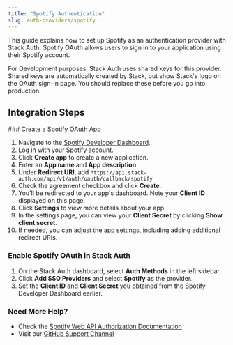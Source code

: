 ```yaml
---
title: "Spotify Authentication"
slug: auth-providers/spotify
---
```


This guide explains how to set up Spotify as an authentication provider with Stack Auth. Spotify OAuth allows users to sign in to your application using their Spotify account.

<Note>
For Development purposes, Stack Auth uses shared keys for this provider. Shared keys are automatically created by Stack, but show Stack's logo on the OAuth sign-in page.
You should replace these before you go into production.
</Note>

## Integration Steps

<Steps>
  ### Create a Spotify OAuth App
  
  1. Navigate to the [Spotify Developer Dashboard](https://developer.spotify.com/dashboard/).
  2. Log in with your Spotify account.
  3. Click **Create app** to create a new application.
  4. Enter an **App name** and **App description**.
  5. Under **Redirect URI**, add `https://api.stack-auth.com/api/v1/auth/oauth/callback/spotify`
  6. Check the agreement checkbox and click **Create**.
  7. You'll be redirected to your app's dashboard. Note your **Client ID** displayed on this page.
  8. Click **Settings** to view more details about your app.
  9. In the settings page, you can view your **Client Secret** by clicking **Show client secret**.
  10. If needed, you can adjust the app settings, including adding additional redirect URIs.
  
  ### Enable Spotify OAuth in Stack Auth
  
  1. On the Stack Auth dashboard, select **Auth Methods** in the left sidebar.
  2. Click **Add SSO Providers** and select **Spotify** as the provider.
  3. Set the **Client ID** and **Client Secret** you obtained from the Spotify Developer Dashboard earlier.
</Steps>

### Need More Help?

- Check the [Spotify Web API Authorization Documentation](https://developer.spotify.com/documentation/general/guides/authorization/)
- Visit our [GitHub Support Channel](https://github.stack-auth.com)
